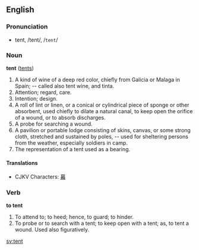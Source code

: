 ==English==
===Pronunciation===
*tent, /tent/, /<tt>tent</tt>/

===Noun===
'''tent''' ([[tents]])

#A kind of wine of a deep red color, chiefly from Galicia or Malaga in Spain; -- called also tent wine, and tinta.
#Attention; regard, care.
#Intention; design.
#A roll of lint or linen, or a conical or cylindrical piece of sponge or other absorbent, used chiefly to dilate a natural canal, to keep open the orifice of a wound, or to absorb discharges.
#A probe for searching a wound.
#A pavilion or portable lodge consisting of skins, canvas, or some strong cloth, stretched and sustained by poles, -- used for sheltering persons from the weather, especially soldiers in camp.
#The representation of a tent used as a bearing.

====Translations====
*CJKV Characters: [[幕]]

===Verb===
'''to tent'''

#To attend to; to heed; hence, to guard; to hinder.
#To probe or to search with a tent; to keep open with a tent; as, to tent a wound. Used also figuratively.

[[sv:tent]]